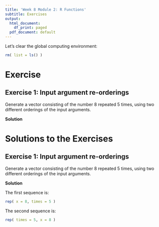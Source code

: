 ```yaml
---
title: 'Week 8 Module 2: R Functions'
subtitle: Exercises
output:
  html_document:
    df_print: paged
  pdf_document: default
---
```



Let's clear the global computing environment:
```r
rm( list = ls() )
```


# Exercise

## Exercise 1: Input argument re-orderings

Generate a vector consisting of the number 8 repeated 5 times, using two different orderings of the input arguments.

**Solution**


# Solutions to the Exercises

## Exercise 1: Input argument re-orderings

Generate a vector consisting of the number 8 repeated 5 times, using two different orderings of the input arguments.

**Solution**

The first sequence is:

```r
rep( x = 8, times = 5 )
```

The second sequence is:

```r
rep( times = 5, x = 8 )
```























































